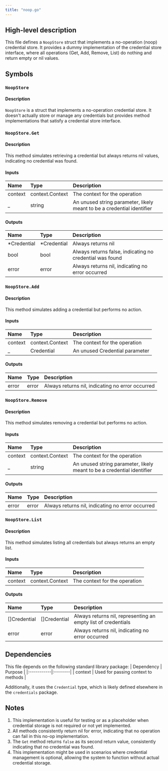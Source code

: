 ```yaml
---
title: "noop.go"
---
```


## High-level description
This file defines a `NoopStore` struct that implements a no-operation (noop) credential store. It provides a dummy implementation of the credential store interface, where all operations (Get, Add, Remove, List) do nothing and return empty or nil values.

## Symbols

### `NoopStore`
#### Description
`NoopStore` is a struct that implements a no-operation credential store. It doesn't actually store or manage any credentials but provides method implementations that satisfy a credential store interface.

### `NoopStore.Get`
#### Description
This method simulates retrieving a credential but always returns nil values, indicating no credential was found.

#### Inputs
| Name | Type | Description |
|:-----|:-----|:------------|
| context | context.Context | The context for the operation |
| _ | string | An unused string parameter, likely meant to be a credential identifier |

#### Outputs
| Name | Type | Description |
|:-----|:-----|:------------|
| *Credential | *Credential | Always returns nil |
| bool | bool | Always returns false, indicating no credential was found |
| error | error | Always returns nil, indicating no error occurred |

### `NoopStore.Add`
#### Description
This method simulates adding a credential but performs no action.

#### Inputs
| Name | Type | Description |
|:-----|:-----|:------------|
| context | context.Context | The context for the operation |
| _ | Credential | An unused Credential parameter |

#### Outputs
| Name | Type | Description |
|:-----|:-----|:------------|
| error | error | Always returns nil, indicating no error occurred |

### `NoopStore.Remove`
#### Description
This method simulates removing a credential but performs no action.

#### Inputs
| Name | Type | Description |
|:-----|:-----|:------------|
| context | context.Context | The context for the operation |
| _ | string | An unused string parameter, likely meant to be a credential identifier |

#### Outputs
| Name | Type | Description |
|:-----|:-----|:------------|
| error | error | Always returns nil, indicating no error occurred |

### `NoopStore.List`
#### Description
This method simulates listing all credentials but always returns an empty list.

#### Inputs
| Name | Type | Description |
|:-----|:-----|:------------|
| context | context.Context | The context for the operation |

#### Outputs
| Name | Type | Description |
|:-----|:-----|:------------|
| []Credential | []Credential | Always returns nil, representing an empty list of credentials |
| error | error | Always returns nil, indicating no error occurred |

## Dependencies
This file depends on the following standard library package:
| Dependency | Purpose |
|:-----------|:--------|
| context | Used for passing context to methods |

Additionally, it uses the `Credential` type, which is likely defined elsewhere in the `credentials` package.

## Notes
1. This implementation is useful for testing or as a placeholder when credential storage is not required or not yet implemented.
2. All methods consistently return nil for error, indicating that no operation can fail in this no-op implementation.
3. The `Get` method returns `false` as its second return value, consistently indicating that no credential was found.
4. This implementation might be used in scenarios where credential management is optional, allowing the system to function without actual credential storage.